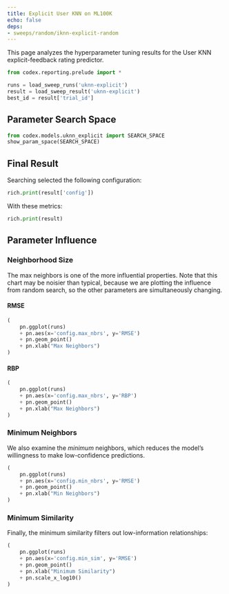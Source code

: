 ```yaml
---
title: Explicit User KNN on ML100K
echo: false
deps:
- sweeps/random/iknn-explicit-random
---
```


This page analyzes the hyperparameter tuning results for the User KNN
explicit-feedback rating predictor.

```python
from codex.reporting.prelude import *
```

```python
runs = load_sweep_runs('uknn-explicit')
result = load_sweep_result('uknn-explicit')
best_id = result['trial_id']
```

## Parameter Search Space

```python
from codex.models.uknn_explicit import SEARCH_SPACE
show_param_space(SEARCH_SPACE)
```


## Final Result

Searching selected the following configuration:

```python
rich.print(result['config'])
```

With these metrics:

```python
rich.print(result)
```

## Parameter Influence

### Neighborhood Size

The max neighbors is one of the more influential properties.  Note that this
chart may be noisier than typical, because we are plotting the
influence from random search, so the other parameters are simultaneously
changing.

::: {.panel-tabset}

#### RMSE

```python
(
    pn.ggplot(runs)
    + pn.aes(x='config.max_nbrs', y='RMSE')
    + pn.geom_point()
    + pn.xlab("Max Neighbors")
)
```

#### RBP

```python
(
    pn.ggplot(runs)
    + pn.aes(x='config.max_nbrs', y='RBP')
    + pn.geom_point()
    + pn.xlab("Max Neighbors")
)
```

:::

### Minimum Neighbors

We also examine the *minimum* neighbors, which reduces the model's willingness
to make low-confidence predictions.

```python
(
    pn.ggplot(runs)
    + pn.aes(x='config.min_nbrs', y='RMSE')
    + pn.geom_point()
    + pn.xlab("Min Neighbors")
)
```

### Minimum Similarity

Finally, the minimum similarity filters out low-information relationships:

```python
(
    pn.ggplot(runs)
    + pn.aes(x='config.min_sim', y='RMSE')
    + pn.geom_point()
    + pn.xlab("Minimum Similarity")
    + pn.scale_x_log10()
)
```
